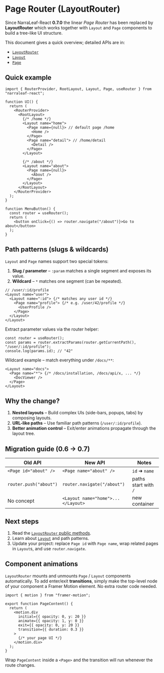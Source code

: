 # Page Router (LayoutRouter)

Since NarraLeaf-React **0.7.0** the linear *Page Router* has been replaced by **LayoutRouter** which works together with `Layout` and `Page` components to build a tree-like UI structure.

This document gives a quick overview; detailed APIs are in:

- [`LayoutRouter`](./page-router/router)
- [`Layout`](./page-router/layout)
- [`Page`](./page-router/page)

## Quick example

```tsx
import { RouterProvider, RootLayout, Layout, Page, useRouter } from "narraleaf-react";

function UI() {
  return (
    <RouterProvider>
      <RootLayout>
        {/* /home */}
        <Layout name="home">
          <Page name={null}> // default page /home
            <Home />
          </Page>
          <Page name="detail"> // /home/detail
            <Detail />
          </Page>
        </Layout>

        {/* /about */}
        <Layout name="about">
          <Page name={null}>
            <About />
          </Page>
        </Layout>
      </RootLayout>
    </RouterProvider>
  );
}

function MenuButton() {
  const router = useRouter();
  return (
    <button onClick={() => router.navigate("/about")}>Go to about</button>
  );
}
```

## Path patterns (slugs & wildcards)

`Layout` and `Page` names support two special tokens:

1. **Slug / parameter** – `:param` matches a single segment and exposes its value.
2. **Wildcard** – `*` matches one segment (can be repeated).

```tsx
// /user/:id/profile
<Layout name="user">
  <Layout name=":id"> {/* matches any user id */}
    <Page name="profile"> {/* e.g. /user/42/profile */}
      <UserProfile />
    </Page>
  </Layout>
</Layout>
```

Extract parameter values via the router helper:

```tsx
const router = useRouter();
const params = router.extractParams(router.getCurrentPath(), "/user/:id/profile");
console.log(params.id); // "42"
```

Wildcard example – match everything under `/docs/**`:

```tsx
<Layout name="docs">
  <Page name="*"> {/* /docs/installation, /docs/api/x, ... */}
    <DocViewer />
  </Page>
</Layout>
```

## Why the change?

1. **Nested layouts** – Build complex UIs (side-bars, popups, tabs) by composing layouts.
2. **URL-like paths** – Use familiar path patterns (`/user/:id/profile`).
3. **Better animation control** – Exit/enter animations propagate through the layout tree.

## Migration guide (0.6 → 0.7)

| Old API | New API | Notes |
| ------- | ------- | ----- |
| `<Page id="about" />` | `<Page name="about" />` | `id` ➜ `name` |
| `router.push("about")` | `router.navigate("/about")` | paths start with `/` |
| No concept | `<Layout name="home">...</Layout>` | new container |

## Next steps

1. Read the [`LayoutRouter` public methods](./page-router/router#public-methods).
2. Learn about [`Layout`](./page-router/layout) and path patterns.
3. Update your project: replace `Page id` with `Page name`, wrap related pages in `Layout`s, and use `router.navigate`.

## Component animations

`LayoutRouter` mounts and unmounts `Page` / `Layout` components automatically.  To add enter/exit **transitions**, simply make the top-level node of your component a Framer Motion element.  No extra router code needed.

```tsx
import { motion } from "framer-motion";

export function PageContent() {
  return (
    <motion.div
      initial={{ opacity: 0, y: 20 }}
      animate={{ opacity: 1, y: 0 }}
      exit={{ opacity: 0, y: 20 }}
      transition={{ duration: 0.3 }}
    >
      {/* your page UI */}
    </motion.div>
  );
}
```

Wrap `PageContent` inside a `<Page>` and the transition will run whenever the route changes.

